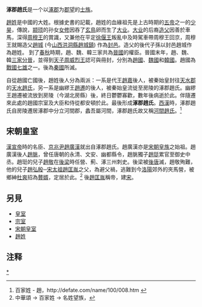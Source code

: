 '''涿郡趙氏'''是一个以[[涿郡|涿郡]]为[[郡望|郡望]]的[[士族_(中国)|士族]]。

[[趙姓|趙姓]]是中國的大姓。根據史書的記載，趙姓的血緣祖先是上古時期的[[五帝|五帝]]之一的[[少昊|少昊]]，傳說，[[颛顼|颛顼]]的孙女[[女修|女修]]因吞了[[玄鳥|玄鳥]]卵而生了[[大业|大业]]。[[大业|大业]]的后裔[[造父|造父]]因善於車馬，深得[[周穆王|周穆王]]的賞識，又兼他在平定[[徐偃王|徐偃王]]叛亂中及時駕車帶周穆王回京，周穆王就賜造父[[趙城|趙城]] (今[[山西|山西]][[洪洞縣|洪洞縣]][[趙城鎮|趙城鎮]]) 作為[[封邑|封邑]]。造父的後代子孫以封邑趙城作為趙姓。 到了[[春秋|春秋]]時期，趙、魏、韓三家共為[[晉國|晉國]]的權臣。晉國末年，趙、魏、韓[[三家分晉|三家分晉]]，並得到[[天子|天子]][[周威烈王|周威烈王]]認可與冊封，分別為[[趙國|趙國]]、[[魏國|魏國]]和[[韓國|韓國]]。趙國為[[戰國|戰國]][[七雄|七雄]]之一。後為[[秦國|秦國]]所滅。

自從趙國亡國後，趙姓後人分為兩派：一系是代王[[趙嘉|趙嘉]]後人，被秦始皇封往[[天水郡|天水郡]]的[[天水趙氏|天水趙氏]]，另一系是幽繆王[[趙遷|趙遷]]的後人，被秦始皇流徙至房陵的涿郡趙氏。幽繆王趙遷被流放到房陵（今湖北房縣）後，終日鬱鬱寡歡，數年後病逝於此。伴隨遷來此處的趙國宗室及大臣和侍從都安頓於此。最後形成'''涿郡趙氏'''。[[西漢|西漢]]時，涿郡趙氏自房陵遷居涿郡中分立河間郡，蠡吾屬河間，涿郡趙氏故又稱[[河間趙氏|河間趙氏]]。<ref>百家姓 - 趙，http://defate.com/name/100/008.htm {{Wayback|url=http://defate.com/name/100/008.htm |date=20110515090107 }}</ref>

==宋朝皇室==
[[漢宣帝|漢宣帝]]時的名臣、[[京兆尹|京兆尹]][[趙廣漢|趙廣漢]]就出自涿郡趙氏。趙廣漢亦是[[宋朝皇族|宋朝皇族]]之始祖。趙廣漢後人[[趙朓|趙朓]]，曾任唐朝的永清、文安、幽都縣令，趙朓獨子[[趙珽|趙珽]]累官至御史中丞。趙珽的兒子[[趙敬|趙敬]]在[[後梁|後梁]]時任營、薊、涿三州刺史。後梁被[[後唐|後唐]]滅，趙敬殉難，他的兒子[[趙弘殷|趙弘殷]]─[[宋太祖|宋太祖]][[趙匡胤|趙匡胤]]之父，為避父禍，逃難到今[[洛陽|洛陽]]郊外的夾馬營，被鄉紳[[杜爽|杜爽]]招為[[贅婿|贅婿]]，定居於此。<ref>中華頌 -> 百家姓 -> 名姓望族，{{cite web |url=http://big5.ccnt.com.cn/china/surname/tribe/cw-zhao-2.htm |title=存档副本 |accessdate=2011-03-05 |deadurl=yes |archiveurl=https://web.archive.org/web/20110518231307/http://big5.ccnt.com.cn/china/surname/tribe/cw-zhao-2.htm |archivedate=2011-05-18 }} </ref> 後[[趙匡胤|趙匡胤]]稱帝，建[[宋|宋]]。

==另見==
* [[皇室|皇室]]
* [[宗室|宗室]]
* [[宋朝皇室|宋朝皇室]]
* [[趙姓|趙姓]]

== 注释 ==
{{reflist}}

[[Category:涿郡赵氏|*]]